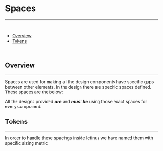 
<Meta title="Design Tokens/Semantic/Spaces" />

# Spaces

---

<br />

- [Overview](#overview)
- [Tokens](#tokens)

<br />

## Overview

---

Spaces are used for making all the design components have specific gaps between other elements.
In the design there are specific spaces defined. These spaces are the below:

All the designs provided **_are_** and **_must be_** using those exact spaces for every component.

## Tokens

---

In order to handle these spacings inside Ictinus we have named them with specific sizing metric

<SpacingSizingShowcase />
